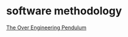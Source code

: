 # software methodology

[The Over Engineering Pendulum](https://threedots.tech/post/the-over-engineering-pendulum/?ref=dailydev)